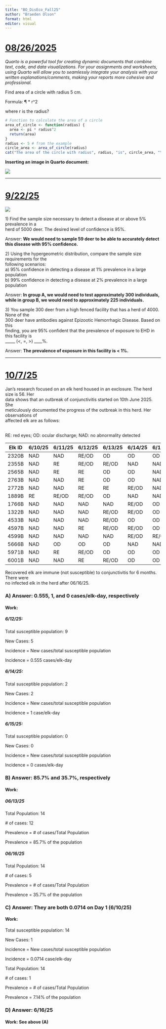 ---
title: "BO_DisEco_Fall25"
author: "Braeden Olson"
format: html
editor: visual
---

# [08/26/2025]{.underline}

*Quarto is a powerful tool for creating dynamic documents that combine text, code, and data visualizations. For your assignments and worksheets, using Quarto will allow you to seamlessly integrate your analysis with your written explanations/comments, making your reports more cohesive and professional.*

Find area of a circle with radius 5 cm.

Formula: ¶ \* r\^2

where r is the radius?

```{r}
# Function to calculate the area of a circle
area_of_circle <- function(radius) {
  area <- pi * radius^2
  return(area)
}
radius <- 5 # from the example
circle_area <- area_of_circle(radius)
cat("The area of the circle with radius", radius, "is", circle_area, "\n")

```

**Inserting an image in Quarto document:**

![](images/clipboard-2480284590.png)

------------------------------------------------------------------------

# [**9/22/25**]{.underline}

![](ss_table.png)

1\) Find the sample size necessary to detect a disease at or above 5% prevalence in a\
herd of 5000 deer. The desired level of confidence is 95%.

Answer: **We would need to sample 59 deer** **to be able to accurately detect this disease with 95% confidence.**

2\) Using the hypergeometric distribution, compare the sample size requirements for the\
following scenarios:\
a) 95% confidence in detecting a disease at 1% prevalence in a large population\
b) 99% confidence in detecting a disease at 2% prevalence in a large population

Answer: **In group A, we would need to test approximately 300 individuals, while in group B, we would need to approximately 225 individuals.**

3\) You sample 300 deer from a high fenced facility that has a herd of 4000. None of the\
300 deer have antibodies against Epizootic Hemorrhagic Disease. Based on this\
finding, you are 95% confident that the prevalence of exposure to EHD in this facility is\
\_\_\_\_\_ (\<, =, \>) \_\_\_\_%.

Answer: **The prevalence of exposure in this facility is \< 1%.**

------------------------------------------------------------------------

# [**10/7/25**]{.underline}

Jan’s research focused on an elk herd housed in an exclosure. The herd size is 56. Her\
data shows that an outbreak of conjunctivitis started on 10th June 2025. She\
meticulously documented the progress of the outbreak in this herd. Her observations of\
affected elk are as follows:

\
RE: red eyes; OD: ocular discharge; NAD: no abnormality detected

| Elk ID | 6/10/25 | 6/11/25 | 6/12/25 | 6/13/25 | 6/14/25 | 6/15/25 | 6/16/25 |
|--------|---------|---------|---------|---------|---------|---------|---------|
| 2320B  | NAD     | NAD     | RE/OD   | OD      | OD      | OD      | OD      |
| 2355B  | NAD     | RE      | RE/OD   | RE/OD   | NAD     | NAD     | NAD     |
| 2565B  | NAD     | RE      | RE      | OD      | OD      | NAD     | NAD     |
| 2763B  | NAD     | NAD     | RE      | OD      | OD      | NAD     | NAD     |
| 2772B  | NAD     | NAD     | RE      | RE      | RE/OD   | NAD     | NAD     |
| 1889B  | RE      | RE/OD   | RE/OD   | OD      | NAD     | NAD     | NAD     |
| 1766B  | NAD     | NAD     | NAD     | NAD     | RE/OD   | OD      | OD      |
| 1322B  | NAD     | NAD     | NAD     | RE/OD   | RE/OD   | OD      | OD      |
| 4533B  | NAD     | NAD     | NAD     | RE/OD   | OD      | OD      | OD      |
| 4597B  | NAD     | NAD     | RE      | RE/OD   | RE/OD   | OD      | NAD     |
| 4599B  | NAD     | NAD     | NAD     | NAD     | RE/OD   | RE/OD   | OD      |
| 5666B  | NAD     | OD      | OD      | OD      | NAD     | NAD     | NAD     |
| 5971B  | NAD     | RE      | RE/OD   | OD      | OD      | OD      | NAD     |
| 6001B  | NAD     | NAD     | RE      | RE/OD   | OD      | OD      | NAD     |

Recovered elk are immune (not susceptible) to conjunctivitis for 6 months. There were\
no infected elk in the herd after 06/16/25.

### A) Answer: 0.555, 1, and 0 cases/elk-day, respectively

#### Work:

##### 6/12/25: 

Total susceptible population: 9

New Cases: 5

Incidence = New cases/total susceptible population

Incidence = 0.555 cases/elk-day

##### 6/14/25: 

Total susceptible population: 2

New Cases: 2

Incidence = New cases/total susceptible population

Incidence = 1 case/elk-day

##### 6/15/25: 

Total susceptible population: 0

New Cases: 0

Incidence = New cases/total susceptible population

Incidence = 0 cases/elk-day

### B) Answer: 85.7% and 35.7%, respectively

#### Work:

##### 06/13/25

Total Population: 14

\# of cases: 12

Prevalence = \# of cases/Total Population

Prevalence = 85.7% of the population

##### 06/16/25

Total Population: 14

\# of cases: 5

Prevalence = \# of cases/Total Population

Prevalence = 35.7% of the population

### C) Answer: They are both 0.0714 on Day 1 (6/10/25)

#### Work:

Total susceptible population: 14

New Cases: 1

Incidence = New cases/total susceptible population

Incidence = 0.0714 case/elk-day

Total Population: 14

\# of cases: 1

Prevalence = \# of cases/Total Population

Prevalence = 7.14% of the population

### D) Answer: 6/16/25

#### Work: See above (A)
